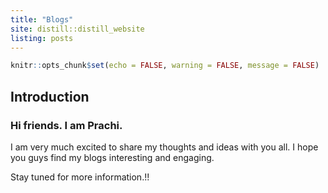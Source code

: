 ```yaml
---
title: "Blogs"
site: distill::distill_website
listing: posts 
---
```


```r
knitr::opts_chunk$set(echo = FALSE, warning = FALSE, message = FALSE)

```


## Introduction

### Hi friends. I am Prachi. 
I am very much excited to share my thoughts and ideas with you all. I hope you guys find my blogs interesting and engaging. 

Stay tuned for more information.!!

